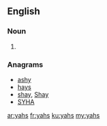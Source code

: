 ==English==

===Noun===
{{head|en|plural}}

# {{plural of|yah|lang=en}}

===Anagrams===
* [[ashy#English|ashy]]
* [[hays#English|hays]]
* [[shay#English|shay]], [[Shay#English|Shay]]
* [[SYHA#English|SYHA]]

[[ar:yahs]]
[[fr:yahs]]
[[ku:yahs]]
[[my:yahs]]